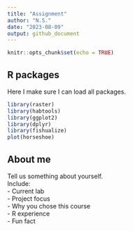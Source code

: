 ```yaml
---
title: "Assignment"
author: "N.S."
date: "2023-08-09"
output: github_document
---
```


```r
knitr::opts_chunk$set(echo = TRUE)
```


## R packages
Here I make sure I can load all packages.

```r
library(raster)
library(habtools)
library(ggplot2)
library(dplyr)
library(fishualize)
plot(horseshoe)
```

## About me   
Tell us something about yourself.      
Include:   
- Current lab     
- Project focus    
- Why you chose this course    
- R experience   
- Fun fact   






